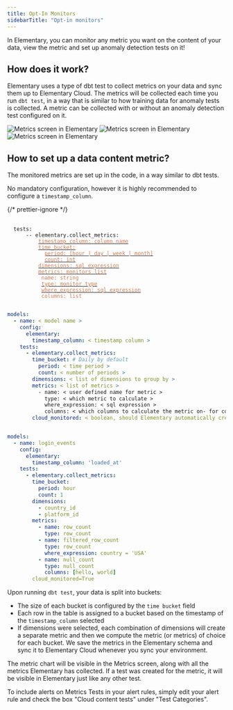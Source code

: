 ```yaml
---
title: Opt-In Monitors
sidebarTitle: "Opt-in monitors"
---
```


In Elementary, you can monitor any metric you want on the content of your data, view the metric and set up anomaly detection tests on it!

## How does it work?

Elementary uses a type of dbt test to collect metrics on your data and sync them up to Elementary Cloud.
The metrics will be collected each time you run `dbt test`, in a way that is similar to how training data for anomaly tests is collected.
A metric can be collected with or without an anomaly detection test configured on it.

<img src="https://res.cloudinary.com/dvmtceykh/image/upload/v1725882221/Screenshot_2024-08-27_at_11.58.41_nqtxrj.png" alt="Metrics screen in Elementary" />
<img src="https://res.cloudinary.com/dvmtceykh/image/upload/v1725882221/Screenshot_2024-08-27_at_11.59.43_ieovck.png" alt="Metrics screen in Elementary" />
<img src="https://res.cloudinary.com/dvmtceykh/image/upload/v1725882220/Screenshot_2024-08-27_at_11.59.29_h7mloh.png" alt="Metrics screen in Elementary" />


## How to set up a data content metric?

The monitored metrics are set up in the code, in a way similar to dbt tests.




No mandatory configuration, however it is highly recommended to configure a `timestamp_column`.

{/* prettier-ignore */}
<pre>
 <code>
  tests:
    &nbsp;&nbsp;-- elementary.collect_metrics:
      &nbsp;&nbsp;&nbsp;&nbsp;<a href="/data-tests/anomaly-detection-configuration/timestamp-column"><font color="#CD7D55">timestamp_column: column name</font></a>
      &nbsp;&nbsp;&nbsp;&nbsp;<a href="/data-tests/anomaly-detection-configuration/time-bucket"><font color="#CD7D55">time_bucket:</font></a>
      &nbsp;&nbsp;&nbsp;&nbsp;&nbsp;&nbsp;<a href="/data-tests/anomaly-detection-configuration/time-bucket"><font color="#CD7D55">period: [hour | day | week | month]</font></a>
      &nbsp;&nbsp;&nbsp;&nbsp;&nbsp;&nbsp;<a href="/data-tests/anomaly-detection-configuration/time-bucket"><font color="#CD7D55">count: int</font></a>
      &nbsp;&nbsp;&nbsp;&nbsp;<a href="/data-tests/anomaly-detection-configuration/dimensions"><font color="#CD7D55">dimensions: sql expression</font></a>
      &nbsp;&nbsp;&nbsp;&nbsp;<a href="/data-tests/anomaly-detection-configuration/column-anomalies"><font color="#CD7D55">metrics: monitors list</font></a>
      &nbsp;&nbsp;&nbsp;&nbsp;&nbsp;<font color="#CD7D55">name: string</font>
      &nbsp;&nbsp;&nbsp;&nbsp;&nbsp;<a href="/data-tests/anomaly-detection-configuration/column-anomalies"><font color="#CD7D55">type: monitor type</font></a>
      &nbsp;&nbsp;&nbsp;&nbsp;&nbsp;<a href="/data-tests/anomaly-detection-configuration/where-expression"><font color="#CD7D55">where_expression: sql expression</font></a>
      &nbsp;&nbsp;&nbsp;&nbsp;&nbsp;<font color="#CD7D55">columns: list</font>
 </code>
</pre>

<RequestExample>

```yml Models
models:
  - name: < model name >
    config:
      elementary:
        timestamp_column: < timestamp column >
    tests:
      - elementary.collect_metrics:
        time_bucket: # Daily by default
          period: < time period >
          count: < number of periods >
        dimensions: < list of dimensions to group by >
        metrics: < list of metrics >
          - name: < user defined name for metric >
            type: < which metric to calculate >
            where_expression: < sql expression >
            columns: < which columns to calculate the metric on- for column metrics >
        cloud_monitored: < boolean, should Elementary automatically create anomaly tests for the collected metrics? >
```

```yml Models example

models:
  - name: login_events
    config:
      elementary:
        timestamp_column: 'loaded_at'
    tests:
      - elementary.collect_metrics:
        time_bucket:
          period: hour
          count: 1
        dimensions:
          - country_id
          - platform_id
        metrics:
          - name: row_count
            type: row_count
          - name: filtered_row_count
            type: row_count
            where_expression: country = 'USA'
          - name: null_count
            type: null_count
            columns: [hello, world]
        cloud_monitored=True

```

</RequestExample>

Upon running `dbt test`, your data is split into buckets:
- The size of each bucket is configured by the `time bucket` field
- Each row in the table is assigned to a bucket based on the timestamp of the `timestamp_column` selected
- If dimensions were selected, each combination of dimensions will create a separate metric
and then we compute the metric (or metrics) of choice for each bucket.
We save the metrics in the Elementary schema and sync it to Elementary Cloud whenever you sync your environment.

The metric chart will be visible in the Metrics screen, along with all the metrics Elementary has collected.
If a test was created for the metric, it will be visible in Elementary just like any other test.

To include alerts on Metrics Tests in your alert rules, simply edit your alert rule and check the box "Cloud content tests" under "Test Categories".